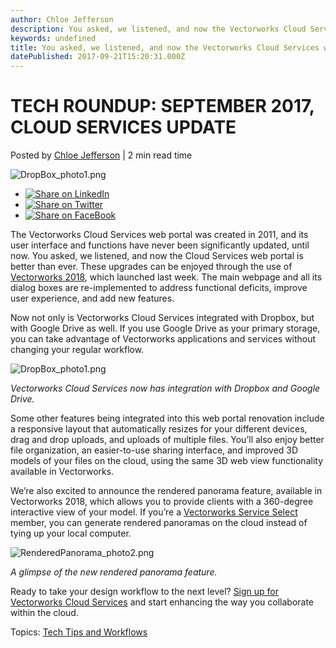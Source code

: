 ```yaml
---
author: Chloe Jefferson
description: You asked, we listened, and now the Vectorworks Cloud Services web portal is better than ever. 
keywords: undefined
title: You asked, we listened, and now the Vectorworks Cloud Services web portal is better than ever.  
datePublished: 2017-09-21T15:20:31.000Z
---
```

  

# TECH ROUNDUP: SEPTEMBER 2017, CLOUD SERVICES UPDATE

 Posted by [Chloe Jefferson](https://blog.vectorworks.net/author/chloe-jefferson) | 2 min read time 

![DropBox_photo1.png](https://blog.vectorworks.net/hubfs/September%20Tech%20Roundup/DropBox_photo1.png) 

* [![Share on LinkedIn](https://2659751.fs1.hubspotusercontent-na1.net/hubfs/2659751/michaelDemo/share-LI.png)](http://www.linkedin.com/shareArticle?mini=true&url=https%3A%2F%2Fblog.vectorworks.net%2Ftech-round-up-august-cloud-services-update)
* [![Share on Twitter](https://2659751.fs1.hubspotusercontent-na1.net/hubfs/2659751/michaelDemo/share-TW.png)](https://www.twitter.com/share?text=TECH%20ROUNDUP:%20SEPTEMBER%202017,%20CLOUD%20SERVICES%20UPDATE&url=https%3A%2F%2Fblog.vectorworks.net%2Ftech-round-up-august-cloud-services-update&via=PMGTweets)
* [![Share on FaceBook](https://2659751.fs1.hubspotusercontent-na1.net/hubfs/2659751/michaelDemo/share-FB.png)](https://www.facebook.com/sharer/sharer.php?u=https%3A%2F%2Fblog.vectorworks.net%2Ftech-round-up-august-cloud-services-update)

The Vectorworks Cloud Services web portal was created in 2011, and its user interface and functions have never been significantly updated, until now. You asked, we listened, and now the Cloud Services web portal is better than ever. These upgrades can be enjoyed through the use of [Vectorworks 2018](http://www.vectorworks.net/en/2018?utm%5Fcampaign=blog&utm%5Fsource=intext&utm%5Fmedium=planetvectorworks&utm%5Fcontent=techroundup0917), which launched last week. The main webpage and all its dialog boxes are re-implemented to address functional deficits, improve user experience, and add new features. 

Now not only is Vectorworks Cloud Services integrated with Dropbox, but with Google Drive as well. If you use Google Drive as your primary storage, you can take advantage of Vectorworks applications and services without changing your regular workflow.

![DropBox_photo1.png](https://blog.vectorworks.net/hs-fs/hubfs/September%20Tech%20Roundup/DropBox_photo1.png?width=541&height=349&name=DropBox_photo1.png)

_Vectorworks Cloud Services now has integration with Dropbox and Google Drive._

Some other features being integrated into this web portal renovation include a responsive layout that automatically resizes for your different devices, drag and drop uploads, and uploads of multiple files. You’ll also enjoy better file organization, an easier-to-use sharing interface, and improved 3D models of your files on the cloud, using the same 3D web view functionality available in Vectorworks.

We’re also excited to announce the rendered panorama feature, available in Vectorworks 2018, which allows you to provide clients with a 360-degree interactive view of your model. If you’re a [Vectorworks Service Select](https://serviceselect.vectorworks.net/login%5Fform?utm%5Fcampaign=blog&utm%5Fsource=intext&utm%5Fmedium=planetvectorworks&utm%5Fcontent=techroundup0917) member, you can generate rendered panoramas on the cloud instead of tying up your local computer.

![RenderedPanorama_photo2.png](https://blog.vectorworks.net/hs-fs/hubfs/September%20Tech%20Roundup/RenderedPanorama_photo2.png?width=541&height=442&name=RenderedPanorama_photo2.png)

_A glimpse of the new rendered panorama feature._ 

Ready to take your design workflow to the next level? [Sign up for Vectorworks Cloud Services](https://cloud.vectorworks.net/accounts/login/?next=/portal/files/home/?utm%5Fcampaign=blog&utm%5Fsource=intext&utm%5Fmedium=planetvectorworks&utm%5Fcontent=techroundup0917) and start enhancing the way you collaborate within the cloud.

 Topics: [Tech Tips and Workflows](https://blog.vectorworks.net/topic/tech-tips-and-workflows) 

  